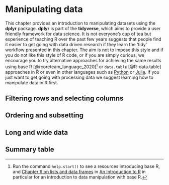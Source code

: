 # Manipulating data

This chapter provides an introduction to manipulating datasets using the **dplyr** package.
**dplyr** is part of the **tidyverse**, which aims to provide a user friendly framework for data science.
It is not everyone's cup of tea but experience of teaching R over the past few years suggests that people find it easier to get going with data driven research if they learn the 'tidy' workflow presented in this chapter.
The aim is not to impose this style and if you do not like this style of R code, or if you are simply curious, we encourage you to try alternative approaches for achieving the same results using base R [@rcoreteam_language_2020]^[
Run the command `help.start()` to see a resources introducing base R, and [Chapter 6 on lists and data frames](https://cran.r-project.org/doc/manuals/r-release/R-intro.html#Lists-and-data-frames) in [An Introduction to R](https://cran.r-project.org/doc/manuals/r-release/R-intro.pdf) in particular for an introduction to data manipulation with base R.
] or `data.table` [@R-data.table] approaches in R or even in other languages such as [Python](https://www.python.org/) or [Julia](https://julialang.org/).
If you just want to get going with processing data we suggest learning how to manipulate data in R first.

## Filtering rows and selecting columns

## Ordering and subsetting

## Long and wide data


## Summary table



